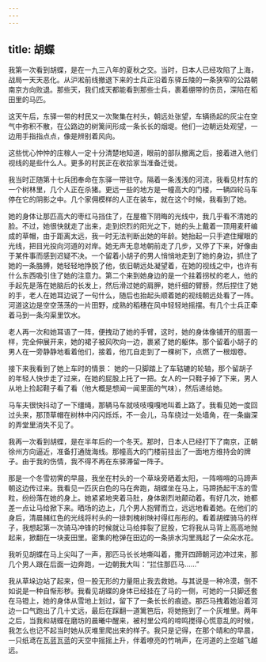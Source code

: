 ```yaml
---
---
---
```

title: 胡蝶
---




我第一次看到胡蝶，是在一九三八年的夏秋之交。当时，日本人已经攻陷了上海，战局一天天恶化。从沪淞前线撤退下来的士兵正沿着东驿丘陵的一条狭窄的公路朝南京方向败退。那些天，我们成天都能看到那些士兵，裹着绷带的伤员，深陷在稻田里的马匹。

这天午后，东驿一带的村民又一次聚集在村头，朝远处张望，车辆扬起的灰尘在空气中弥积不散，在公路边的树篱间形成一条长长的烟堤。他们一边朝远处观望，一边用手指指点点，像是辨别着风向。

这些忧心忡忡的庄稼人一定十分清楚地知道，眼前的部队撤离之后，接着进入他们视线的是些什么人。更多的村民正在收拾家当准备迁徙。

我当时正随第十七兵团奉命在东驿一带驻守。隔着一条浅浅的河流，我看见村东的一个树林里，几个人正在杀猪。更远一些的地方是一幢高大的门楼，一辆四轮马车停在它的阴影之中。几个家佣模样的人正在装车，就在这个时候，我看到了她。

她的身体让那匹高大的枣红马挡住了，在屋檐下阴晦的光线中，我几乎看不清她的脸。不过，她很快就走了出来，走到炽烈的阳光之下，她的头上戴着一顶用麦秆编成的草帽，由于距离太远，我一时无法判断出她的年龄。她抬起一只手遮住耀眼的光线，把目光投向河道的对岸。她无声无息地朝前走了几步，又停了下来，好像由于某件事而感到迟疑不决。一个留着小胡子的男人悄悄地走到了她的身边，抓住了她的一条胳膊，她轻轻地挣脱了他，依旧朝远处凝望着，在她的视线之中，也许有什么东西吸引住了她的注意力。第二个来到她身边的是一个拄着拐杖的老人，他的手起先是落在她脑后的长发上，然后滑过她的肩胛，她纤细的臂膀，然后捏住了她的手，老人在她耳边说了一句什么，随后也抬起头顺着她的视线朝远处看了一阵。河道这边是空空荡荡的一片田野，成熟的稻穗在风中轻轻地摇摆。有几个士兵正牵着马到一条沟渠里饮水。

老人再一次和她耳语了一阵，便拽动了她的手臂，这时，她的身体像铺开的扇面一样，完全伸展开来，她的裙子被风吹向一边，裹紧了她的躯体。那个留着小胡子的男人在一旁静静地看着他们，接着，他兀自走到了一棵树下，点燃了一根烟卷。

接下来我看到了她上车时的情景： 她的一只脚踏上了车轱辘的轮轴，那个留胡子的年轻人快步走了过来，在她的屁股上托了一把。女人的一只鞋子掉了下来，男人从地上捡起鞋子看了看（他大概是想闻一闻里面的气味），然后递给她。

马车夫很快抖动了一下缰绳，那辆马车就吱吱嘎嘎地叫着上路了。我看见她一度回过头来，那顶草帽在树林中闪闪烁烁，不一会儿，马车绕过一处墙角，在一条幽深的弄堂里消失不见了。

我再一次看到胡蝶，是在半年后的一个冬天。那时，日本人已经打下了南京，正朝徐州方向逼近，准备打通陇海线。那幢高大的门楼前挂出了一面地方维持会的牌子。由于我的伤情，我不得不再在东驿滞留一阵子。

那是一个冬雪初霁的早晨，我坐在村头的一个草垛旁晒着太阳，一阵嘚嘚的马蹄声朝这边传过来。我看见一匹灰白色的马在奔跑，胡蝶坐在马上，马蹄扬起干冻的雪粒，纷纷落在她的身上。她紧紧地夹着马肚，身体剧烈地颠动着。有好几次，她都差一点让马给掀下来。晒场的边上，几个男人抱臂而立，远远地看着她。在他们的身后，清晨赭红色的光线将村头的一排刺槐树映衬得红彤彤的。看着胡蝶骑马的样子，我想起第一次骑马冲锋的时候就让马给摔裂了屁股，它将我从马背上高高地抛起来，掀翻在一块麦田里。密集的枪弹在田边的一条排水沟里溅起了一朵朵水花。

我听见胡蝶在马上尖叫了一声，那匹马长长地嘶叫着，撒开四蹄朝河边冲过来，那几个男人跟在后面一边奔跑，一边朝我大叫：“拦住那匹马……”

我从草垛边站了起来，但一股无形的力量阻止我去救她。与其说是一种冷漠，倒不如说是一种自惭形秽。我看见胡蝶的身体已经挂在了马的一侧，可她的一只脚还套在马镫上，她的身体从雪地上划过，留下了一条长长的痕迹。那匹马拽着她沿着河边一口气跑出了几十丈远，最后在踩翻一道篱笆后，将她拖到了一个灰堆里。两年之后，当我和胡蝶在磨坊的晨曦中醒来，被村里公鸡的啼鸣搅得心慌意乱的时候，我怎么也记不起当时她从灰堆里爬出来的样子。我只是记得，在那个晴和的早晨，一只纸鸢在瓦蓝瓦蓝的天空中摇摇上升，伴着嘹亮的竹哨声，在河道的上空越飞越远。